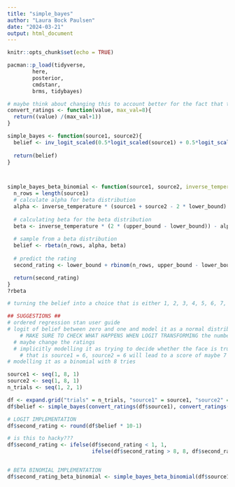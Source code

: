 ```yaml
---
title: "simple_bayes"
author: "Laura Bock Paulsen"
date: "2024-03-21"
output: html_document
---
```


```r
knitr::opts_chunk$set(echo = TRUE)

pacman::p_load(tidyverse,
        here,
        posterior,
        cmdstanr,
        brms, tidybayes)

```


```r
# maybe think about changing this to account better for the fact that these ratings are going to be used on the logit scale, which makes the distance between each rating unpropropotional
convert_ratings <- function(value, max_val=8){
  return((value) /(max_val+1))
}

simple_bayes <- function(source1, source2){
  belief <- inv_logit_scaled(0.5*logit_scaled(source1) + 0.5*logit_scaled(source2)) # 0.5 to get the average between the two sources 
  
  return(belief)
}



simple_bayes_beta_binomial <- function(source1, source2, inverse_temperature=1, lower_bound = 1, upper_bound = 8){
  n_rows = length(source1)
  # calculate alpha for beta distribution
  alpha <- inverse_temperature * (source1 + source2 - 2 * lower_bound)
  
  # calculating beta for the beta distribution
  beta <- inverse_temperature * (2 * (upper_bound - lower_bound)) - alpha
  
  # sample from a beta distribution
  belief <- rbeta(n_rows, alpha, beta)
  
  # predict the rating
  second_rating <- lower_bound + rbinom(n_rows, upper_bound - lower_bound, belief)

  return(second_rating)
}
?rbeta
```


```r
# turning the belief into a choice that is either 1, 2, 3, 4, 5, 6, 7, 8

## SUGGESTIONS ##
# ordered regression stan user guide
# logit of belief between zero and one and model it as a normal distribution
    # MAKE SURE TO CHECK WHAT HAPPENS WHEN LOGIT TRANSFORMING the numbers coming out of the simple bayes
  # maybe change the ratings
  # implicitly modelling it as trying to decide whether the face is trustworthy or not
    # that is source1 = 6, source2 = 6 will lead to a score of maybe 7 
# modelling it as a binomial with 8 tries

source1 <- seq(1, 8, 1)
source2 <- seq(1, 8, 1)
n_trials <- seq(1, 2, 1)

df <- expand.grid("trials" = n_trials, "source1" = source1, "source2" = source2)
df$belief <- simple_bayes(convert_ratings(df$source1), convert_ratings(df$source2))

# LOGIT IMPLEMENTATION
df$second_rating <- round(df$belief * 10-1)

# is this to hacky???
df$second_rating <- ifelse(df$second_rating < 1, 1, 
                           ifelse(df$second_rating > 8, 8, df$second_rating))


# BETA BINOMIAL IMPLEMENTATION
df$second_rating_beta_binomial <- simple_bayes_beta_binomial(df$source1, df$source2)
```



```r

```

